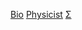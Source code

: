 {{Asbox
| image     = Physicist.svg
| pix       = 30
| subject   = 
| qualifier = 與[[物理學家]]相關
| category  = 物理學家小作品
| tempsort  =  
| name      = Template:物理學家小作品
}}<noinclude>
[[Category:物理學小作品模板|Bio]]
[[Category:科學家小作品模板|Physicist]]
[[Category:物理学模板|Σ]]
</noinclude>